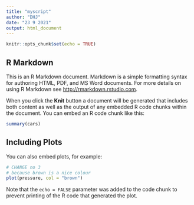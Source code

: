 ```yaml
---
title: "myscript"
author: "DHJ"
date: "23 9 2021"
output: html_document
---
```


```r
knitr::opts_chunk$set(echo = TRUE)
```

## R Markdown

This is an R Markdown document. Markdown is a simple formatting syntax for authoring HTML, PDF, and MS Word documents. For more details on using R Markdown see <http://rmarkdown.rstudio.com>.

When you click the **Knit** button a document will be generated that includes both content as well as the output of any embedded R code chunks within the document. You can embed an R code chunk like this:

```r
summary(cars)
```

## Including Plots

You can also embed plots, for example:

```r
# CHANGE no 3
# because brown is a nice colour
plot(pressure, col = "brown")
```

Note that the `echo = FALSE` parameter was added to the code chunk to prevent printing of the R code that generated the plot.
